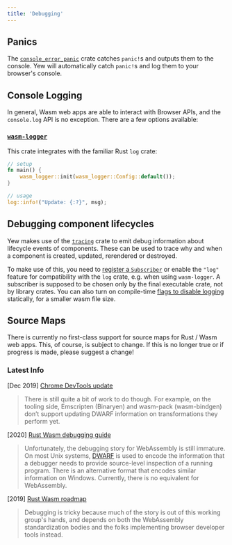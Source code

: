 ```yaml
---
title: 'Debugging'
---
```


## Panics

The [`console_error_panic`](https://github.com/rustwasm/console_error_panic_hook) crate catches
`panic!`s and outputs them to the console. Yew will automatically catch `panic!`s and log them to
your browser's console.

## Console Logging

In general, Wasm web apps are able to interact with Browser APIs, and the `console.log` API is no
exception. There are a few options available:

### [`wasm-logger`](https://crates.io/crates/wasm-logger)

This crate integrates with the familiar Rust `log` crate:

```rust ,ignore
// setup
fn main() {
    wasm_logger::init(wasm_logger::Config::default());
}

// usage
log::info!("Update: {:?}", msg);
```

## Debugging component lifecycles

Yew makes use of the [`tracing`](https://crates.io/crates/tracing) crate to emit debug information about lifecycle events of components. These can be used to trace why and when a component is created, updated, rerendered or destroyed.

To make use of this, you need to [register a `Subscriber`](https://docs.rs/tracing/latest/tracing/#in-executables) or enable the `"log"` feature for compatibility with the `log` crate, e.g. when using `wasm-logger`. A subscriber is supposed to be chosen only by the final executable crate, not by library crates. You can also turn on compile-time [flags to disable logging](https://docs.rs/tracing/latest/tracing/level_filters/index.html#compile-time-filters) statically, for a smaller wasm file size.

## Source Maps

There is currently no first-class support for source maps for Rust / Wasm web apps. This, of course, is subject to change. If this is no longer true or if progress is made, please suggest a change!

### Latest Info

\[Dec 2019\] [Chrome DevTools update](https://developers.google.com/web/updates/2019/12/webassembly#the_future)

> There is still quite a bit of work to do though. For example, on the tooling side, Emscripten \(Binaryen\) and wasm-pack \(wasm-bindgen\) don’t support updating DWARF information on transformations they perform yet.

\[2020\] [Rust Wasm debugging guide](https://rustwasm.github.io/book/reference/debugging.html#using-a-debugger)

> Unfortunately, the debugging story for WebAssembly is still immature. On most Unix systems, [DWARF](http://dwarfstd.org/) is used to encode the information that a debugger needs to provide source-level inspection of a running program. There is an alternative format that encodes similar information on Windows. Currently, there is no equivalent for WebAssembly.

\[2019\] [Rust Wasm roadmap](https://rustwasm.github.io/rfcs/007-2019-roadmap.html#debugging)

> Debugging is tricky because much of the story is out of this working group's hands, and depends on both the WebAssembly standardization bodies and the folks implementing browser developer tools instead.
